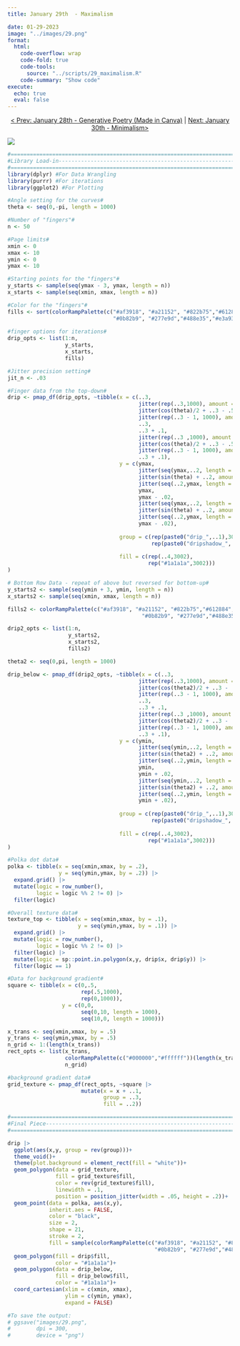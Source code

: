 ```yaml
---
title: January 29th  - Maximalism

date: 01-29-2023
image: "../images/29.png"
format:
  html:
    code-overflow: wrap
    code-fold: true
    code-tools:
      source: "../scripts/29_maximalism.R"
    code-summary: "Show code"
execute:
  echo: true
  eval: false
---
```


<center>

[\< Prev: January 28th - Generative Poetry (Made in Canva)](day_28.qmd) \| [Next: January 30th - Minimalism\>](day_30.qmd)

</center>

![](/images/29.png){fig-alt="A generative image with multiple rainbow finger-like shapes dropping from the top and rising from the bottom on a black and white gradient and rainbow-colored polka dots." fig-align="center"}

```r
#=============================================================================#
#Library Load-in---------------------------------------------------------------
#=============================================================================#
library(dplyr) #For Data Wrangling
library(purrr) #For iterations
library(ggplot2) #For Plotting

#Angle setting for the curves#
theta <- seq(0,-pi, length = 1000)

#Number of "fingers"#
n <- 50

#Page limits#
xmin <- 0
xmax <- 10
ymin <- 0
ymax <- 10

#Starting points for the "fingers"#
y_starts <- sample(seq(ymax - 3, ymax, length = n))
x_starts <- sample(seq(xmin, xmax, length = n))

#Color for the "fingers"#
fills <- sort(colorRampPalette(c("#af3918", "#a21152", "#822b75","#612884","#154baf",
                                 "#0b82b9", "#277e9d","#488e35","#e3a934","#b2336a"))(n))
                                     
#finger options for iterations#
drip_opts <- list(1:n,
                  y_starts,
                  x_starts,
                  fills)

#Jitter precision setting#
jit_n <- .03

#Finger data from the top-down#
drip <- pmap_df(drip_opts, ~tibble(x = c(..3,
                                         jitter(rep(..3,1000), amount = jit_n),
                                         jitter(cos(theta)/2 + ..3 - .5, amount = jit_n),
                                         jitter(rep(..3 - 1, 1000), amount = jit_n),
                                         ..3,
                                         ..3 + .1,
                                         jitter(rep(..3 ,1000), amount = jit_n) + .1,
                                         jitter(cos(theta)/2 + ..3 - .5, amount = jit_n) + .1,
                                         jitter(rep(..3 - 1, 1000), amount = jit_n) + .1,
                                         ..3 + .1),
                                   y = c(ymax,
                                         jitter(seq(ymax,..2, length = 1000), amount = jit_n),
                                         jitter(sin(theta) + ..2, amount = jit_n),
                                         jitter(seq(..2,ymax, length = 1000), amount = jit_n),
                                         ymax,
                                         ymax - .02,
                                         jitter(seq(ymax,..2, length = 1000), amount = jit_n) - .02,
                                         jitter(sin(theta) + ..2, amount = jit_n) - .02,
                                         jitter(seq(..2,ymax, length = 1000), amount = jit_n) - .02,
                                         ymax - .02),
                                   
                                   group = c(rep(paste0("drip_",..1),3002),
                                             rep(paste0("dripshadow_",..1),3002)),
                                   
                                   fill = c(rep(..4,3002),
                                            rep("#1a1a1a",3002)))
)

# Bottom Row Data - repeat of above but reversed for bottom-up#
y_starts2 <- sample(seq(ymin + 3, ymin, length = n))
x_starts2 <- sample(seq(xmin, xmax, length = n))

fills2 <- colorRampPalette(c("#af3918", "#a21152", "#822b75","#612884","#154baf",
                                          "#0b82b9", "#277e9d","#488e35","#e3a934","#b2336a"))(n)

drip2_opts <- list(1:n,
                   y_starts2,
                   x_starts2,
                   fills2)

theta2 <- seq(0,pi, length = 1000)

drip_below <- pmap_df(drip2_opts, ~tibble(x = c(..3,
                                         jitter(rep(..3,1000), amount = jit_n),
                                         jitter(cos(theta2)/2 + ..3 - .5, amount = jit_n),
                                         jitter(rep(..3 - 1, 1000), amount = jit_n),
                                         ..3,
                                         ..3 + .1,
                                         jitter(rep(..3 ,1000), amount = jit_n) + .1,
                                         jitter(cos(theta2)/2 + ..3 - .5, amount = jit_n) + .1,
                                         jitter(rep(..3 - 1, 1000), amount = jit_n) + .1,
                                         ..3 + .1),
                                   y = c(ymin,
                                         jitter(seq(ymin,..2, length = 1000), amount = jit_n),
                                         jitter(sin(theta2) + ..2, amount = jit_n),
                                         jitter(seq(..2,ymin, length = 1000), amount = jit_n),
                                         ymin,
                                         ymin + .02,
                                         jitter(seq(ymin,..2, length = 1000), amount = jit_n) + .02,
                                         jitter(sin(theta2) + ..2, amount = jit_n) - .02,
                                         jitter(seq(..2,ymin, length = 1000), amount = jit_n) + .02,
                                         ymin + .02),
                                   
                                   group = c(rep(paste0("drip_",..1),3002),
                                             rep(paste0("dripshadow_",..1),3002)),
                                   
                                   fill = c(rep(..4,3002),
                                            rep("#1a1a1a",3002)))
)

#Polka dot data#
polka <- tibble(x = seq(xmin,xmax, by = .2),
                y = seq(ymin,ymax, by = .2)) |>
  expand.grid() |>
  mutate(logic = row_number(),
         logic = logic %% 2 != 0) |>
  filter(logic)

#Overall texture data#
texture_top <- tibble(x = seq(xmin,xmax, by = .1),
                      y = seq(ymin,ymax, by = .1)) |>
  expand.grid() |>
  mutate(logic = row_number(),
         logic = logic %% 2 != 0) |>
  filter(logic) |>
  mutate(logic = sp::point.in.polygon(x,y, drip$x, drip$y)) |>
  filter(logic == 1)

#Data for background gradient#
square <- tibble(x = c(0,.5,
                       rep(.5,1000),
                       rep(0,1000)),
                 y = c(0,0,
                       seq(0,10, length = 1000),
                       seq(10,0, length = 1000)))

x_trans <- seq(xmin,xmax, by = .5)
y_trans <- seq(ymin,ymax, by = .5)
n_grid <- 1:(length(x_trans))
rect_opts <- list(x_trans,
                  colorRampPalette(c("#000000","#ffffff"))(length(x_trans)),
                  n_grid)

#background gradient data#  
grid_texture <- pmap_df(rect_opts, ~square |>
                       mutate(x = x + ..1,
                              group = ..3,
                              fill = ..2))

#=============================================================================#
#Final Piece-------------------------------------------------------------------
#=============================================================================#

drip |> 
  ggplot(aes(x,y, group = rev(group)))+
  theme_void()+
  theme(plot.background = element_rect(fill = "white"))+
  geom_polygon(data = grid_texture, 
               fill = grid_texture$fill, 
               color = rev(grid_texture$fill), 
               linewidth = .1, 
               position = position_jitter(width = .05, height = .2))+
  geom_point(data = polka, aes(x,y), 
             inherit.aes = FALSE, 
             color = "black", 
             size = 2, 
             shape = 21, 
             stroke = 2,
             fill = sample(colorRampPalette(c("#af3918", "#a21152", "#822b75","#612884","#154baf",
                                              "#0b82b9", "#277e9d","#488e35","#e3a934","#b2336a"))(nrow(polka))))+
  geom_polygon(fill = drip$fill, 
               color = "#1a1a1a")+
  geom_polygon(data = drip_below, 
               fill = drip_below$fill, 
               color = "#1a1a1a")+
  coord_cartesian(xlim = c(xmin, xmax),
                  ylim = c(ymin, ymax),
                  expand = FALSE)

#To save the output:
# ggsave("images/29.png",
#        dpi = 300,
#        device = "png")
```
